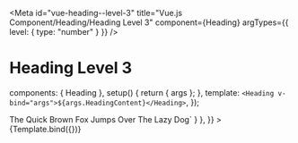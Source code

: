 
<Meta
  id="vue-heading--level-3"
  title="Vue.js Component/Heading/Heading Level 3"
  component={Heading}
  argTypes={{ level: { type: "number" } }}
/>

# Heading Level 3

  components: { Heading },
  setup() {
    return { args };
  },
  template: `<Heading v-bind="args">${args.HeadingContent}</Heading>`,
});

<Canvas>
  <Story
    name="Heading Level 3"
    args={{
      level: 3,
      HeadingContent: "The Quick Brown Fox Jumps Over The Lazy Dog",
    }}
    parameters={{
      docs: { source: { code: `<Heading :level="3">The Quick Brown Fox Jumps Over The Lazy Dog</Heading>` } },
    }}
  >
    {Template.bind({})}
  </Story>
</Canvas>

<ArgsTable story="Heading Level 3" />
